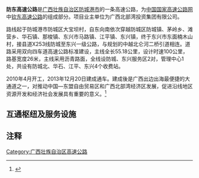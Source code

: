 {{中国高速公路信息框
| 编号 = G7511
| 名称 = 钦州－东兴高速公路 (茅岭 - 东兴)
| 自定头部 = 
| 地圖 = 
| 路線簡稱 = 防东
| 最近通車日期 = 
| 规划总里程 = 55.6
| 起點 = [[防城港市|防城港市]][[防城区|防城区]][[茅岭乡|茅岭乡]]
| 終點 = [[防城港市|防城港市]][[东兴市|东兴市]][[东兴镇_(东兴市)|东兴镇]]楠木山
| 出口處數 = 4
| 服务区数 = 1
}}

'''防东高速公路'''是[[广西壮族自治区|广西壮族自治区]][[防城港市|防城港市]]的一条高速公路，为[[中国国家高速公路网|中国国家高速公路网]]中[[钦东高速公路|钦东高速公路]]的组成部分。项目业主单位为广西北部湾投资集团有限公司。

路线起于防城港市防城区大宝坝村，自东向南依次穿越防城区防城镇、茅岭乡、滩营乡、华石镇、那梭镇、东兴市马路镇、江平镇、东兴镇，终于东兴市东面楠木山村，接县道X253线防城至东兴一级公路，与规划的中越北仑河二桥引道相连。道路采用双向四车道高速公路标准建设，主线全长55.18公里，设计时速100公里，路基宽度26米，主线采用沥青路面，全线设防城、东兴服务区2对，管理中心1处，共设有防城北、华石、江平、东兴4个收费站。

2010年4月开工，2013年12月20日建成通车。建成後是广西出边出海最便捷的大通道之一，对推动中国—东盟自由贸易区和广西北部湾经济区发展，促进沿线地区资源开发和经济社会发展具有重要的意义。<ref>{{Cite web |url=http://news.hexun.com/2012-07-18/143721981.html |title=防城至东兴高速公路明年初将投入使用 |accessdate=2013-04-05 |archive-date=2014-02-02 |archive-url=https://web.archive.org/web/20140202124909/http://news.hexun.com/2012-07-18/143721981.html |dead-url=no }}</ref>

==互通枢纽及服务设施==
{{Start expwy exit box|place=1}}
{{Expwy exit item|place=[[防城港市|防城港市]]<br>[[防城区|防城区]]|place rows=4|type=H|index=|name=茅岭|dist start=|highway connection={{China Expwy Name|G7511|[[钦防高速公路|钦防高速公路]]}}}}
{{Expwy exit item|type=S|index=|name=防城服务区}}
{{Expwy exit item|type=E|index=|name=防城北|dist start=|road connection={{中国国道名|210}}}}
{{Expwy exit item|type=E|index=|name=华石|dist start=|road connection={{中国省道名|312|P=广西|312省道}}}}
{{Expwy exit item|place=[[防城港市|防城港市]]<br>[[东兴市|东兴市]]|place rows=4|type=E|index=|name=江平|dist start=|road connection=}}
{{Expwy exit item|type=T|index=|name=东兴}}
{{Expwy exit item|type=S|index=|name=东兴服务区}}
{{Expwy exit item|type=M|index=|name=东兴|dist start=|road connection={{中国国道名|228}}}}
{{End expwy exit box|place=1}}

==注释==
{{reflist}}

{{广西壮族自治区高速公路}}
[[Category:广西壮族自治区高速公路|Category:广西壮族自治区高速公路]]